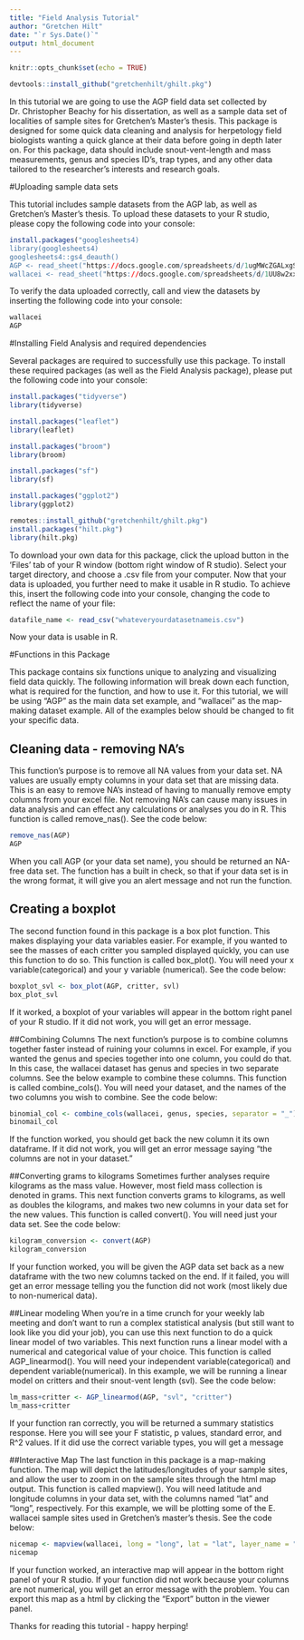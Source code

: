 ```yaml
---
title: "Field Analysis Tutorial"
author: "Gretchen Hilt"
date: "`r Sys.Date()`"
output: html_document
---
```


```r
knitr::opts_chunk$set(echo = TRUE)
```


```r
devtools::install_github("gretchenhilt/ghilt.pkg")
```

In this tutorial we are going to use the AGP field data set collected by Dr. Christopher Beachy for his dissertation, as well as a sample data set of localities of sample sites for Gretchen's Master's thesis. This package is designed for some quick data cleaning and analysis for herpetology field biologists wanting a quick glance at their data before going in depth later on. For this package, data should include snout-vent-length and mass measurements, genus and species ID's, trap types, and any other data tailored to the researcher's interests and research goals. 

#Uploading sample data sets 

This tutorial includes sample datasets from the AGP lab, as well as Gretchen's Master's thesis. To upload these datasets to your R studio, please copy the following code into your console: 

```r
install.packages("googlesheets4)
library(googlesheets4)
googlesheets4::gs4_deauth()
AGP <- read_sheet("https://docs.google.com/spreadsheets/d/1ugMWcZGALxgSLfm3bensXUi6GFj77AKqoZBkH-uFhcA/edit?usp=sharing")
wallacei <- read_sheet("https://docs.google.com/spreadsheets/d/1UU8w2xxAyxnrcA9Rr8nGO8-QWGULvp_n9WzQsI4fpFU/edit?usp=sharing")
```
To verify the data uploaded correctly, call and view the datasets by inserting the following code into your console: 
```r
wallacei 
AGP 
```

#Installing Field Analysis and required dependencies 

Several packages are required to successfully use this package. To install these required packages (as well as the Field Analysis package), please put the following code into your console: 
```r
install.packages("tidyverse")
library(tidyverse)

install.packages("leaflet")
library(leaflet)

install.packages("broom")
library(broom)

install.packages("sf")
library(sf)

install.packages("ggplot2")
library(ggplot2)

remotes::install_github("gretchenhilt/ghilt.pkg")
install.packages("hilt.pkg")
library(hilt.pkg)
```

To download your own data for this package, click the upload button in the 'Files' tab of your R window (bottom right window of R studio). Select your target directory, and choose a .csv file from your computer. Now that your data is uploaded, you further need to make it usable in R studio. To achieve this, insert the following code into your console, changing the code to reflect the name of your file: 

```r
datafile_name <- read_csv("whateveryourdatasetnameis.csv")
```

Now your data is usable in R. 

#Functions in this Package

This package contains six functions unique to analyzing and visualizing field data quickly. The following information will break down each function, what is required for the function, and how to use it. For this tutorial, we will be using "AGP" as the main data set example, and "wallacei" as the map-making dataset example. All of the examples below should be changed to fit your specific data. 

## Cleaning data - removing NA's 
This function's purpose is to remove all NA values from your data set. NA values are usually empty columns in your data set that are missing data. This is an easy to remove NA's instead of having to manually remove empty columns from your excel file. Not removing NA's can cause many issues in data analysis and can effect any calculations or analyses you do in R. 
This function is called remove_nas(). See the code below: 
```r
remove_nas(AGP)
AGP
```
When you call AGP (or your data set name), you should be returned an NA-free data set. The function has a built in check, so that if your data set is in the wrong format, it will give you an alert message and not run the function. 

## Creating a boxplot
The second function found in this package is a box plot function. This makes displaying your data variables easier. For example, if you wanted to see the masses of each critter you sampled displayed quickly, you can use this function to do so. 
This function is called box_plot(). You will need your x variable(categorical) and your y variable (numerical). See the code below: 
```r
boxplot_svl <- box_plot(AGP, critter, svl)
box_plot_svl
```
If it worked, a boxplot of your variables will appear in the bottom right panel of your R studio. If it did not work, you will get an error message. 

##Combining Columns
The next function's purpose is to combine columns together faster instead of ruining your columns in excel. For example, if you wanted the genus and species together into one column, you could do that. In this case, the wallacei dataset has genus and species in two separate columns. See the below example to combine these columns. 
This function is called combine_cols(). You will need your dataset, and the names of the two columns you wish to combine. 
See the code below: 
```r
binomial_col <- combine_cols(wallacei, genus, species, separator = "_")
binomail_col
```
If the function worked, you should get back the new column it its own dataframe. If it did not work, you will get an error message saying "the columns are not in your dataset." 

##Converting grams to kilograms
Sometimes further analyses require kilograms as the mass value. However, most field mass collection is denoted in grams. This next function converts grams to kilograms, as well as doubles the kilograms, and makes two new columns in your data set for the new values. 
This function is called convert(). You will need just your data set. 
See the code below: 
```r
kilogram_conversion <- convert(AGP)
kilogram_conversion
```
If your function worked, you will be given the AGP data set back as a new dataframe with the two new columns tacked on the end. If it failed, you will get an error message telling you the function did not work (most likely due to non-numerical data). 

##Linear modeling
When you're in a time crunch for your weekly lab meeting and don't want to run a complex statistical analysis (but still want to look like you did your job), you can use this next function to do a quick linear model of two variables. This next function runs a linear model with a numerical and categorical value of your choice. 
This function is called AGP_linearmod(). You will need your independent variable(categorical) and dependent variable(numerical). In this example, we will be running a linear model on critters and their snout-vent length (svl). 
See the code below: 
```r
lm_mass+critter <- AGP_linearmod(AGP, "svl", "critter")
lm_mass+critter
```
If your function ran correctly, you will be returned a summary statistics response. Here you will see your F statistic, p values, standard error, and R^2 values. If it did use the correct variable types, you will get a message

##Interactive Map
The last function in this package is a map-making function. The map will depict the latitudes/longitudes of your sample sites, and allow the user to zoom in on the sample sites through the html map output. 
This function is called mapview(). You will need latitude and longitude columns in your data set, with the columns named "lat" and "long", respectively. For this example, we will be plotting some of the E. wallacei sample sites used in Gretchen's master's thesis. 
See the code below: 
```r
nicemap <- mapview(wallacei, long = "long", lat = "lat", layer_name = "wallacei map")
nicemap
```
If your function worked, an interactive map will appear in the bottom right panel of your R studio. If your function did not work because your columns are not numerical, you will get an error message with the problem. You can export this map as a html by clicking the "Export" button in the viewer panel.

Thanks for reading this tutorial - happy herping! 
